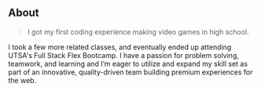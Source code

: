 ## About

> I got my first coding experience making video games in high school.

I took a few more related classes, and eventually ended up attending UTSA's
Full Stack Flex Bootcamp. I have a passion for problem solving, teamwork, and learning and 
I’m eager to utilize and expand my skill set as part of an innovative, quality-driven team 
building premium experiences for the web.

